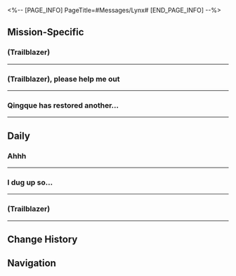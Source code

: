 <%-- [PAGE_INFO]
PageTitle=#Messages/Lynx#
[END_PAGE_INFO] --%>
{{Messages Infobox
|id        = 1110
|image     = Character Lynx Icon.png
|type      = Character
|sender    = Lynx
|signature = The user you have messaged is currently unavailable
|faction   = Jarilo-VI
}}

==Mission-Specific==
===(Trailblazer)===
{{Messages
|start_condition = 
|text =
:'''Lynx:''' (Trailblazer)
:'''Lynx:''' How's it going with you?
:{Choice} Not done yet.
::'''(Trailblazer):''' I'm still wrapping up some stuff
::'''(Trailblazer):''' Gimme a minute
:{Choice} I'm heading out for the meetup.
::'''(Trailblazer):''' OMW OMW
::'''(Trailblazer):''' Be there in a sec
:'''Lynx:''' I'm at the museum right now
:'''Lynx:''' Pela's here too...
:'''Lynx:''' Come here once you're done
}}
----

===(Trailblazer), please help me out===
{{Messages
|start_condition = 
|text =
:'''Lynx:''' (Trailblazer), please help me out
:'''Lynx:''' Can you take Luka to the Divination Commission?
:'''Lynx:''' I don't think he knows the way
:{Choice} Why message me?
::'''(Trailblazer):''' Why are you messaging me instead of Luka?
::'''Lynx:''' I'm worried he's competing at the moment
::'''Lynx:''' I don't want to interrupt him
::'''Lynx:''' It's safer to message you
::'''Lynx:''' It's about Igor
:{Choice} Alright, but why?
::'''(Trailblazer):''' Okay, no problem. But why does he need to go to the Divination Commission?
::'''Lynx:''' It's about Igor
::'''Lynx:''' Can you let him know?
:'''Lynx:''' The Divination Commission said that the jade pendant we brought them...
:'''Lynx:''' Is actually a jade abacus. You should know what that is
:'''Lynx:''' It contains Igor's records
:'''Lynx:''' I think Luka would definitely be interested
:'''Lynx:''' I'll wait for you at the Divination Commission
}}
----

===Qingque has restored another...===
{{Messages
|start_condition = 
|text =
:'''Lynx:''' Qingque has restored another batch of documents
:'''Lynx:''' Bring Luka over
:'''Lynx:''' He should be the first to see them
:{Choice} We're on our way
:'''(Trailblazer):''' We're coming now
:'''Lynx:''' We'll wait
}}
----

==Daily==
===Ahhh===
{{Messages|text=
:'''Lynx:''' Ahhh
:{Choice} Ahhh
::'''(Trailblazer):''' Ahhh
:{Choice} What happened
::'''(Trailblazer):''' What happened?
:'''Lynx:''' I
:'''Lynx:''' I think I
:'''Lynx:''' Ran into the legendary Belobog Caveman again
:{Choice} Again?
::'''(Trailblazer):''' Again?
::'''(Trailblazer):''' You've seen it before?
::'''(Trailblazer):''' [[File:Sticker PPG 07 Pom-Pom 07.png|80px]]
::'''Lynx:''' Yeah
::'''Lynx:''' I sometimes run into it, but it always disappears so fast
:{Choice} Belobog Caveman?
::'''(Trailblazer):''' Belobog Caveman?
::'''(Trailblazer):''' What's that?
::'''(Trailblazer):''' [[File:Sticker PPG 07 Pom-Pom 07.png|80px]]
::'''Lynx:''' A legendary creature
::'''Lynx:''' I sometimes run into it, but it always disappears so fast
:{Choice} Stay safe Lynx!
::'''(Trailblazer):''' !? It sounds scary
::'''(Trailblazer):''' Stay safe Lynx!
::'''(Trailblazer):''' [[File:Sticker PPG 07 Pom-Pom 08.png|80px]]
::'''Lynx:''' It's okay
::'''Lynx:''' I've run into it before, but it always disappears so fast
:'''Lynx:''' Ahhh hold on
:'''Lynx:''' It's coming!
:'''Lynx:''' I took a pic of it
:{{DIcon|Warning}} Attachment ''Dark-Blue Caveman'' has been sent
:{Choice} Definitely the Caveman
::'''(Trailblazer):''' Woah
::'''(Trailblazer):''' Looks like a wild caveman!
::'''Lynx:''' Right?
::'''Lynx:''' I finally managed to take a pic of this legendary creature
::'''Lynx:''' I need to send this to Serval
::'''Lynx:''' It might give her some inspiration for her music
::{Choice} [[File:Sticker PPG 07 Pom-Pom 06.png|80px]]
::'''(Trailblazer):''' [[File:Sticker PPG 07 Pom-Pom 06.png|80px]]
::'''Lynx:''' Hang on
::'''Lynx:''' That's basically admitting I went to the Snow Plains again
::'''Lynx:''' Oh noooo
::'''Lynx:''' Serval is calling me
:{Choice} Isn't this Sampo?
::'''(Trailblazer):''' Woah
::'''(Trailblazer):''' Isn't this Sampo!?
::'''Lynx:''' ...
::'''Lynx:''' Huh?
::'''Lynx:''' I need to send this to Gepard
::'''Lynx:''' He'd definitely be able to tell if this is the Belobog Caveman or Sampo
::{Choice} [[File:Sticker PPG 07 Pom-Pom 06.png|80px]]
::'''(Trailblazer):''' [[File:Sticker PPG 07 Pom-Pom 06.png|80px]]
::'''Lynx:''' Hang on
::'''Lynx:''' That's basically admitting I went to the Snow Plains again
::'''Lynx:''' Oh noooo
::'''Lynx:''' Gepard is calling me
:'''Lynx:''' Talk to you later
}}
----

===I dug up so...===
{{Messages|text=
:'''Lynx:''' I dug up so many snow radishes and permafrost lily root bulbs today
:'''Lynx:''' I can have a hotpot!
:'''Lynx:''' Yay!
:{Choice} Snow radish?
::'''(Trailblazer):''' What's a snow radish?
::'''Lynx:''' It's a type of radish that only grows in the Snow Plains
::'''Lynx:''' It's red and sweet. It's really tasty
:{Choice} Permafrost lily root bulb?
::'''(Trailblazer):''' What's a permafrost lily root bulb?
::'''Lynx:''' It's a type of lily root bulb that only grows in the Snow Plains
::'''Lynx:''' It's white and crunchy. It's really tasty
:{Choice} Hotpot?
::'''(Trailblazer):''' You can do a hotpot with these?
::'''(Trailblazer):''' There's only veggies!
::'''Lynx:''' Um
::'''Lynx:''' Of course I can do a hotpot! I also have cream, biscuit crumbs, and canned herrings
;(All choices lead to the following options)
:{Choice} Remember to take a pic!
::'''(Trailblazer):''' Sounds tasty already
::'''(Trailblazer):''' Remember to take photos! And lemme taste it too
::'''(Trailblazer):''' [[File:Sticker PPG 07 Pom-Pom 06.png|80px]]
::'''Lynx:''' Sure. I'll take photos
::'''Lynx:''' But you're too far away. You can stay hungry and watch me eat it
::{Choice} Don't tease me like that...
:::'''(Trailblazer):''' *sniffle*
:::'''(Trailblazer):''' You're so mean...
:::'''(Trailblazer):''' [[File:Sticker PPG 07 Pom-Pom 02.png|80px]]
:::'''Lynx:''' Huh?
:::'''Lynx:''' ...
:::'''Lynx:''' I was kidding...
:::'''Lynx:''' Next time we can get Serval, Gepard, and Pela, and have hotpot together
:::'''Lynx:''' Yeah... let's do that
::{Choice} You'll be the one starving!
:::'''(Trailblazer):''' Wrong! You're the one who's gonna go hungry!
:::'''(Trailblazer):''' I left 100 snow mice in your camp and they're gonna eat up all your food!
:::'''(Trailblazer):''' [[File:Sticker PPG 07 Pom-Pom 04.png|80px]]
:::'''Lynx:''' What the heck are you doingtwdrftgylp
:::'''Lynx:''' Thank goodness you didn't do that, otherwise...
:::'''Lynx:''' Rumble rumble rumble rumble
:::'''Lynx:''' You heard that? My tummy's gonna complain
:{Choice} I wanna eat too!
::'''(Trailblazer):''' Sounds tasty already
::'''(Trailblazer):''' Get me one too!
::'''(Trailblazer):''' [[File:Sticker PPG 07 Pom-Pom 06.png|80px]]
::'''Lynx:''' Nope. You're too far away
::'''Lynx:''' You can stay hungry and watch me eat it
::{Choice} How could you...
:::'''(Trailblazer):''' *sniffle*
:::'''(Trailblazer):''' You're so mean...
:::'''(Trailblazer):''' [[File:Sticker PPG 07 Pom-Pom 02.png|80px]]
:::'''Lynx:''' Huh?
:::'''Lynx:''' ...
:::'''Lynx:''' I was kidding...
:::'''Lynx:''' Next time we can get Serval, Gepard, and Pela, and have hotpot together
:::'''Lynx:''' Yeah... let's do that
::{Choice} You'll be the one starving!
:::'''(Trailblazer):''' Wrong! You're the one who's gonna go hungry!
:::'''(Trailblazer):''' I left 100 snow mice in your camp and they're gonna eat up all your food!
:::'''(Trailblazer):''' [[File:Sticker PPG 07 Pom-Pom 04.png|80px]]
:::'''Lynx:''' What the heck are you doingtwdrftgylp
:::'''Lynx:''' Thank goodness you didn't do that, otherwise...
:::'''Lynx:''' Rumble rumble rumble rumble
:::'''Lynx:''' You heard that? My tummy's gonna complain
}}
----

===(Trailblazer)===
{{Messages|text=
:'''Lynx:''' (Trailblazer)
:'''Lynx:''' Are you coming to the next meetup?
:{Choice} What kind of meetup?
::'''(Trailblazer):''' Meetup?
::'''(Trailblazer):''' What's that?
::'''(Trailblazer):''' [[File:Sticker PPG 07 Pom-Pom 07.png|80px]]
::'''Lynx:''' It's the ''Tale of the Winterlands'' fan meetup
::'''Lynx:''' You don't know about this?
::'''Lynx:''' Then you can come and have some fun. Come find us at Pela's booth
:{Choice} Could it be ''Tales''?
::'''(Trailblazer):''' Could it be the legendary...
::'''(Trailblazer):''' ''Tale of the Winterlands'' fan meetup!?
::'''(Trailblazer):''' [[File:Sticker PPG 07 Pom-Pom 08.png|80px]]
::'''Lynx:''' Yep. That's the one
::'''Lynx:''' Seems like you'll be coming, right?
::'''Lynx:''' Come find us at Pela's booth
::'''Lynx:''' Anyways, I need to help you get prepared...
::'''Lynx:''' I'm gonna put together the good stuff I bought in previous meetups and lend them to you
::'''Lynx:''' Be prepared to experience the power of the Tales series! Hahaha!
;(All choices lead to the following options)
:{Choice} Pela?
::'''(Trailblazer):''' Is Pela going too?
::'''Lynx:''' Of course. She's the best fanfic writer in the community
::'''Lynx:''' Just that nobody is aware of her real identity
:{Choice} Booth?
::'''(Trailblazer):''' What's a booth?
::'''Lynx:''' See, we go there to buy works from artists we like
::'''Lynx:''' It's not like we can get the official sequel...
:{Choice} But I'm not a fan...
::'''(Trailblazer):''' Um. I'm not a fan of it
::'''Lynx:''' Huh... So you never read it?
::'''Lynx:''' You'll definitely fall in love with the Tales series as long as you've read it
::'''Lynx:''' It's really good. Serious
:'''Lynx:''' Anyways, I need to help you get prepared...
:'''Lynx:''' I'm gonna put together the good stuff I bought in previous meetups and lend them to you
:'''Lynx:''' Be prepared to experience the power of the Tales series! Hahaha!
}}
----

==Change History==
{{Change History|1.3}}

==Navigation==
{{Messages Navbox}}